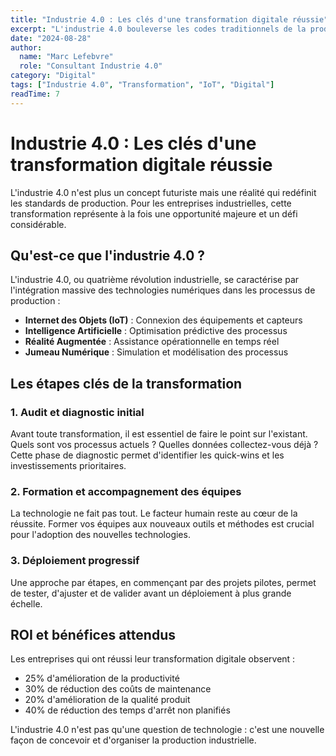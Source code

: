 ```yaml
---
title: "Industrie 4.0 : Les clés d'une transformation digitale réussie"
excerpt: "L'industrie 4.0 bouleverse les codes traditionnels de la production. Découvrez les stratégies gagnantes pour mener à bien votre transformation digitale et rester compétitif."
date: "2024-08-28"
author:
  name: "Marc Lefebvre"
  role: "Consultant Industrie 4.0"
category: "Digital"
tags: ["Industrie 4.0", "Transformation", "IoT", "Digital"]
readTime: 7
---
```


# Industrie 4.0 : Les clés d'une transformation digitale réussie

L'industrie 4.0 n'est plus un concept futuriste mais une réalité qui redéfinit les standards de production. Pour les entreprises industrielles, cette transformation représente à la fois une opportunité majeure et un défi considérable.

## Qu'est-ce que l'industrie 4.0 ?

L'industrie 4.0, ou quatrième révolution industrielle, se caractérise par l'intégration massive des technologies numériques dans les processus de production :

- **Internet des Objets (IoT)** : Connexion des équipements et capteurs
- **Intelligence Artificielle** : Optimisation prédictive des processus
- **Réalité Augmentée** : Assistance opérationnelle en temps réel
- **Jumeau Numérique** : Simulation et modélisation des processus

## Les étapes clés de la transformation

### 1. Audit et diagnostic initial
Avant toute transformation, il est essentiel de faire le point sur l'existant. Quels sont vos processus actuels ? Quelles données collectez-vous déjà ? Cette phase de diagnostic permet d'identifier les quick-wins et les investissements prioritaires.

### 2. Formation et accompagnement des équipes
La technologie ne fait pas tout. Le facteur humain reste au cœur de la réussite. Former vos équipes aux nouveaux outils et méthodes est crucial pour l'adoption des nouvelles technologies.

### 3. Déploiement progressif
Une approche par étapes, en commençant par des projets pilotes, permet de tester, d'ajuster et de valider avant un déploiement à plus grande échelle.

## ROI et bénéfices attendus

Les entreprises qui ont réussi leur transformation digitale observent :
- 25% d'amélioration de la productivité
- 30% de réduction des coûts de maintenance
- 20% d'amélioration de la qualité produit
- 40% de réduction des temps d'arrêt non planifiés

L'industrie 4.0 n'est pas qu'une question de technologie : c'est une nouvelle façon de concevoir et d'organiser la production industrielle.